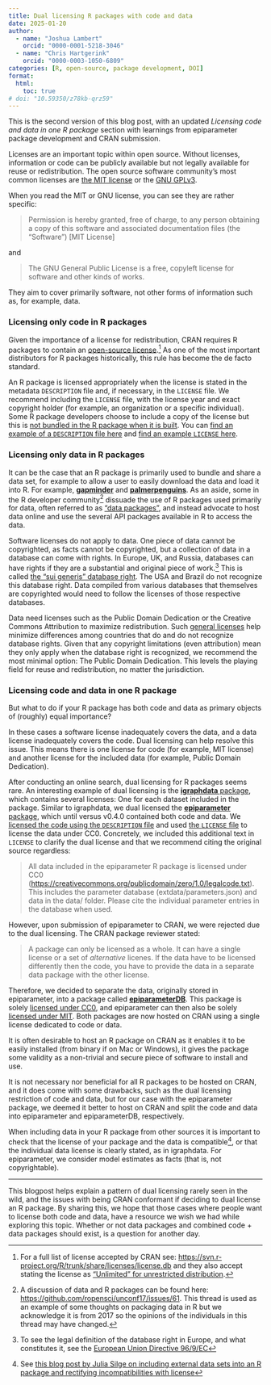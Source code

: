 ```yaml
---
title: Dual licensing R packages with code and data
date: 2025-01-20
author:
  - name: "Joshua Lambert"
    orcid: "0000-0001-5218-3046"
  - name: "Chris Hartgerink"
    orcid: "0000-0003-1050-6809"
categories: [R, open-source, package development, DOI]
format:
  html: 
    toc: true
# doi: "10.59350/z78kb-qrz59"
---
```


::: {.callout-note}
This is the second version of this blog post, with an updated _Licensing code and data in one R package_ section with learnings from epiparameter package development and CRAN submission.
:::

Licenses are an important topic within open source. Without licenses, information or code can be publicly available but not legally available for reuse or redistribution. The open source software community's most common licenses are [the MIT license](https://mit-license.org) or the [GNU GPLv3](https://www.gnu.org/licenses/gpl-3.0.html).

When you read the MIT or GNU license, you can see they are rather specific:

> Permission is hereby granted, free of charge, to any person obtaining a copy of this software and associated documentation files (the “Software”) [MIT License]

and

> The GNU General Public License is a free, copyleft license for software and other kinds of works.

They aim to cover primarily software, not other forms of information such as, for example, data.

### Licensing only code in R packages

Given the importance of a license for redistribution, CRAN requires R packages to contain an [open-source license](https://cran.r-project.org/doc/FAQ/R-exts.html#Licensing).[^1] As one of the most important distributors for R packages historically, this rule has become the de facto standard.

An R package is licensed appropriately when the license is stated in the metadata `DESCRIPTION` file and, if necessary, in the `LICENSE` file. We recommend including the `LICENSE` file, with the license year and exact copyright holder (for example, an organization or a specific individual). Some R package developers choose to include a copy of the license but this is [not bundled in the R package when it is built](https://r-pkgs.org/license.html#key-files). You can [find an example of a `DESCRIPTION` file here](https://github.com/epiverse-trace/cfr/blob/29ee12aa9b8a49eedb9207d95c25c13d7d4e0ace/DESCRIPTION#L27) and [find an example `LICENSE` here](https://github.com/epiverse-trace/cfr/blob/main/LICENSE).

### Licensing only data in R packages

It can be the case that an R package is primarily used to bundle and share a data set, for example to allow a user to easily download the data and load it into R. For example, [**gapminder**](https://github.com/jennybc/gapminder) and [**palmerpenguins**](https://github.com/allisonhorst/palmerpenguins). As an aside, some in the R developer community[^2] dissuade the use of R packages used primarily for data, often referred to as ["data packages"](https://r-pkgs.org/data.html), and instead advocate to host data online and use the several API packages available in R to access the data.
<!-- Data packages are often small, openly accessibly data sets that are used to showcase the functionality of a package. In these cases the data is secondary to the code, and as such many of the R packages with these "toy" data sets only state a software license.  -->

Software licenses do not apply to data. One piece of data cannot be copyrighted, as facts cannot be copyrighted, but a collection of data in a database can come with rights. In Europe, UK, and Russia, databases can have rights if they are a substantial and original piece of work.[^3] This is called [the "sui generis" database right](https://en.wikipedia.org/wiki/Database_right). The USA and Brazil do not recognize this database right. Data compiled from various databases that themselves are copyrighted would need to follow the licenses of those respective databases.

Data need licenses such as the Public Domain Dedication or the Creative Commons Attribution to maximize redistribution. Such [general licenses](https://r-pkgs.org/license.html#code-you-write) help minimize differences among countries that do and do not recognize database rights. Given that any copyright limitations (even attribution) mean they only apply when the database right is recognized, we recommend the most minimal option: The Public Domain Dedication. This levels the playing field for reuse and redistribution, no matter the jurisdiction.

### Licensing code and data in one R package

But what to do if your R package has both code and data as primary objects of (roughly) equal importance?

In these cases a software license inadequately covers the data, and a data license inadequately covers the code. Dual licensing can help resolve this issue. This means there is one license for code (for example, MIT license)  and another license for the included data (for example, Public Domain Dedication).

After conducting an online search, dual licensing for R packages seems rare. An interesting example of dual licensing is the [**igraphdata** package](https://github.com/igraph/igraphdata/blob/main/LICENSE), which contains several licenses: One for each dataset included in the package. Similar to igraphdata, we dual licensed the [**epiparameter** package](https://github.com/epiverse-trace/epiparameter), which until versus v0.4.0 contained both code and data. We [licensed the code using the `DESCRIPTION` file](https://github.com/epiverse-trace/epiparameter/blob/v0.3.0/DESCRIPTION#L28) and used [the `LICENSE` file](https://github.com/epiverse-trace/epiparameter/blob/v0.3.0/LICENSE) to license the data under CC0.  Concretely, we included this additional text  in `LICENSE` to clarify the dual license and that we recommend citing the original source regardless:

> All data included in the epiparameter R package is licensed under CC0 (<https://creativecommons.org/publicdomain/zero/1.0/legalcode.txt>). This includes the parameter database (extdata/parameters.json) and data in the data/ folder. Please cite the individual parameter entries in the database when used.

However, upon submission of epiparameter to CRAN, we were rejected due to the dual licensing. The CRAN package reviewer stated:

> A package can only be licensed as a whole. It can have a single license or a set of _alternative_ licenes. If the data have to be licensed differently then the code, you have to provide the data in a separate data package with the other license.

Therefore, we decided to separate the data, originally stored in epiparameter, into a package called [**epiparameterDB**](https://github.com/epiverse-trace/epiparameterDB). This package is solely [licensed under CC0](https://github.com/epiverse-trace/epiparameterDB/blob/main/DESCRIPTION#L15), and epiparameter can then also be solely [licensed under MIT](https://github.com/epiverse-trace/epiparameter/blob/main/DESCRIPTION#L28). Both packages are now hosted on CRAN using a single license dedicated to code or data.

::: {.callout-tip}
It is often desirable to host an R package on CRAN as it enables it to be easily installed (from binary if on Mac or Windows), it gives the package some validity as a non-trivial and secure piece of software to install and use.

It is not necessary nor beneficial for all R packages to be hosted on CRAN, and it does come with some drawbacks, such as the dual licensing restriction of code and data, but for our case with the epiparameter package, we deemed it better to host on CRAN and split the code and data into epiparameter and epiparameterDB, respectively.
:::

When including data in your R package from other sources it is important to check that the license of your package and the data is compatible[^4], or that the individual data license is clearly stated, as in igraphdata. For epiparameter, we consider model estimates as facts (that is, not copyrightable).

---

This blogpost helps explain a pattern of dual licensing rarely seen in the wild, and the issues with being CRAN conformant if deciding to dual license an R package. By sharing this, we hope that those cases where people want to license both code and data, have a resource we wish we had while exploring this topic. Whether or not data packages and combined code + data packages should exist, is a question for another day.

[^1]: For a full list of license accepted by CRAN see: <https://svn.r-project.org/R/trunk/share/licenses/license.db> and they also accept stating the license as ["Unlimited" for unrestricted distribution](https://cran.r-project.org/doc/manuals/R-exts.html#Licensing-1).

[^2]: A discussion of data and R packages can be found here: <https://github.com/ropensci/unconf17/issues/61>. This thread is used as an example of some thoughts on packaging data in R but we acknowledge it is from 2017 so the opinions of the individuals in this thread may have changed.

[^3]: To see the legal definition of the database right in Europe, and what constitutes it, see the [European Union Directive 96/9/EC](https://eur-lex.europa.eu/eli/dir/1996/9/oj/eng)

[^4]: See [this blog post by Julia Silge on including external data sets into an R package and rectifying incompatibilities with license](https://juliasilge.com/blog/sentiment-lexicons/)
